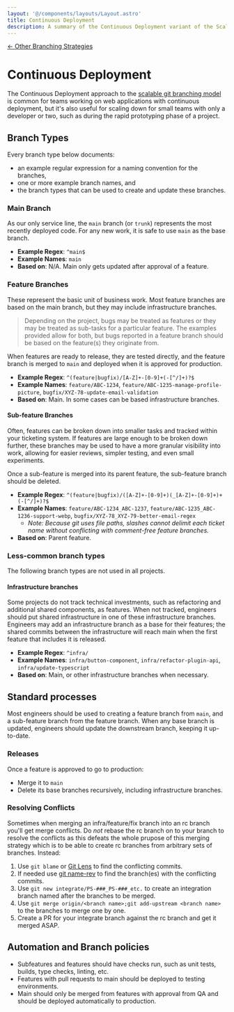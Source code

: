 ```yaml
---
layout: '@/components/layouts/Layout.astro'
title: Continuous Deployment
description: A summary of the Continuous Deployment variant of the Scalable Git Branching Model
---
```



[&larr; Other Branching Strategies](..)

# Continuous Deployment

The Continuous Deployment approach to the [scalable git branching model][1] is common for teams working on web
applications with continuous deployment, but it's also useful for scaling down for small teams with only a developer or
two, such as during the rapid prototyping phase of a project.

## Branch Types

Every branch type below documents:

- an example regular expression for a naming convention for the branches,
- one or more example branch names, and
- the branch types that can be used to create and update these branches.

### Main Branch

As our only service line, the `main` branch (or `trunk`) represents the most recently deployed code. For any new work,
it is safe to use `main` as the base branch.

- **Example Regex**: `^main$`
- **Example Names**: `main`
- **Based on**: N/A. Main only gets updated after approval of a feature.

### Feature Branches

These represent the basic unit of business work. Most feature branches are based on the main branch, but they may
include infrastructure branches.

> Depending on the project, bugs may be treated as features or they may be treated as sub-tasks for a particular
> feature. The examples provided allow for both, but bugs reported in a feature branch should be based on the
> feature(s) they originate from.

When features are ready to release, they are tested directly, and the feature branch is merged to `main` and deployed
when it is approved for production.

- **Example Regex**: `^(feature|bugfix)/[A-Z]+-[0-9]+(-[^/]+)?$`
- **Example Names**: `feature/ABC-1234`, `feature/ABC-1235-manage-profile-picture`, `bugfix/XYZ-78-update-email-validation`
- **Based on**: Main. In some cases can be based infrastructure branches.

#### Sub-feature Branches

Often, features can be broken down into smaller tasks and tracked within your ticketing system. If features are large
enough to be broken down further, these branches may be used to have a more granular visibility into work, allowing for
easier reviews, simpler testing, and even small experiments.

Once a sub-feature is merged into its parent feature, the sub-feature branch should be deleted.

- **Example Regex**: `^(feature|bugfix)/([A-Z]+-[0-9]+)(_[A-Z]+-[0-9]+)+(-[^/]+)?$`
- **Example Names**: `feature/ABC-1234_ABC-1237`, `feature/ABC-1235_ABC-1236-support-webp`, `bugfix/XYZ-78_XYZ-79-better-email-regex`
  - _Note: Because git uses file paths, slashes cannot delimit each ticket name without conflicting with comment-free
    feature branches._
- **Based on**: Parent feature.

### Less-common branch types

The following branch types are not used in all projects.

#### Infrastructure branches

Some projects do not track technical investments, such as refactoring and additional shared components, as features.
When not tracked, engineers should put shared infrastructure in one of these infrastructure branches. Engineers may
add an infrastructure branch as a base for their features; the shared commits between the infrastructure will reach
main when the first feature that includes it is released.

- **Example Regex**: `^infra/`
- **Example Names**: `infra/button-component`, `infra/refactor-plugin-api`, `infra/update-typescript`
- **Based on**: Main, or other infrastructure branches when necessary.

## Standard processes

Most engineers should be used to creating a feature branch from `main`, and a sub-feature branch from the feature
branch. When any base branch is updated, engineers should update the downstream branch, keeping it up-to-date.

### Releases

Once a feature is approved to go to production:

- Merge it to `main`
- Delete its base branches recursively, including infrastructure branches.

### Resolving Conflicts

Sometimes when merging an infra/feature/fix branch into an rc branch you'll get merge conflicts. Do *not* rebase the rc branch on to your branch to resolve the conflicts as this defeats the whole prupose of this merging strategy which is to be able to create rc branches from arbitrary sets of branches. Instead:

1. Use `git blame` or [Git Lens](https://gitlens.amod.io/) to find the conflicting commits.
2. If needed use [git name-rev](https://git-scm.com/docs/git-name-rev) to find the branch(es) with the conflicting commits.
3. Use `git new integrate/PS-###_PS-###_etc.` to create an integration branch named after the branches to be merged.
4. Use `git merge origin/<branch name>;git add-upstream <branch name>` to the branches to merge one by one.
5. Create a PR for your integrate branch against the rc branch and get it merged ASAP.

## Automation and Branch policies

- Subfeatures and features should have checks run, such as unit tests, builds, type checks, linting, etc.
- Features with pull requests to main should be deployed to testing environments.
- Main should only be merged from features with approval from QA and should be deployed automatically to production.

[1]: https://principlestudios.com/article/a-scalable-git-branching-model
